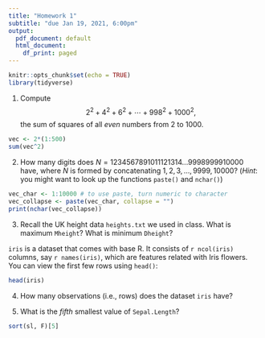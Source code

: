 ```yaml
---
title: "Homework 1"
subtitle: "due Jan 19, 2021, 6:00pm"
output:
  pdf_document: default
  html_document:
    df_print: paged
---
```


```r
knitr::opts_chunk$set(echo = TRUE)
library(tidyverse)
```

1. Compute
$$2^2+4^2+6^2+\cdots+998^2+1000^2,$$
the sum of squares of all _even_ numbers from 2 to 1000.

```r
vec <- 2*(1:500)
sum(vec^2)
```

\bigskip

2. How many digits does $N=1234567891011121314...9998999910000$ have, where $N$ is formed by concatenating $1,2,3,\ldots,9999,10000$? (_Hint_: you might want to look up the functions `paste()` and `nchar()`)

```r
vec_char <- 1:10000 # to use paste, turn numeric to character
vec_collapse <- paste(vec_char, collapse = "")
print(nchar(vec_collapse))
```

\bigskip

3. Recall the UK height data `heights.txt` we used in class. What is maximum `Mheight`? What is minimum `Dheight`?

\bigskip

`iris` is a dataset that comes with base R. It consists of `r ncol(iris)` columns, say `r names(iris)`, which are features related with Iris flowers. You can view the first few rows using `head()`:

```r
head(iris)
```

4. How many observations (i.e., rows) does the dataset `iris` have?

\bigskip

5. What is the _fifth_ smallest value of `Sepal.Length`?

```r
sort(sl, F)[5]
```




